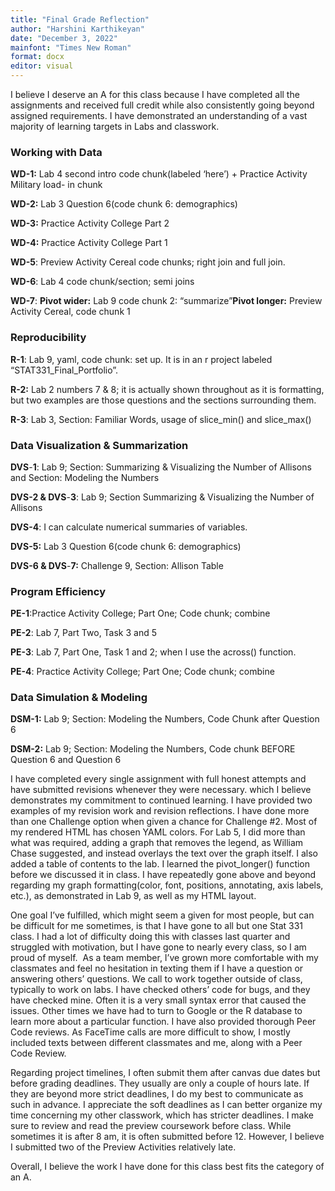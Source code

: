 ```yaml
---
title: "Final Grade Reflection"
author: "Harshini Karthikeyan"
date: "December 3, 2022"
mainfont: "Times New Roman"
format: docx
editor: visual
---
```


I believe I deserve an A for this class because I have completed all the assignments and received full credit while also consistently going beyond assigned requirements. I have demonstrated an understanding of a vast majority of learning targets in Labs and classwork. 

### Working with Data

**WD-1:** Lab 4 second intro code chunk(labeled 'here') + Practice Activity Military load- in chunk

**WD-2:** Lab 3 Question 6(code chunk 6: demographics)

**WD-3:** Practice Activity College Part 2

**WD-4:** Practice Activity College Part 1 

**WD-5**: Preview Activity Cereal code chunks; right join and full join. 

**WD-6**: Lab 4 code chunk/section; semi joins

**WD-7**: **Pivot wider:** Lab 9 code chunk 2: "summarize"**Pivot longer:** Preview Activity Cereal, code chunk 1

### Reproducibility

**R-1**: Lab 9, yaml, code chunk: set up. It is in an r project labeled "STAT331_Final_Portfolio".

**R-2:** Lab 2 numbers 7 & 8; it is actually shown throughout as it is formatting, but two examples are those questions and the sections surrounding them. 

**R-3**: Lab 3, Section: Familiar Words, usage of slice_min() and slice_max()

### Data Visualization & Summarization

**DVS**-**1**: Lab 9; Section: Summarizing & Visualizing the Number of Allisons and Section: Modeling the Numbers

**DVS-2 & DVS**-**3**: Lab 9; Section Summarizing & Visualizing the Number of Allisons

**DVS-4**: I can calculate numerical summaries of variables.

**DVS-5:** Lab 3 Question 6(code chunk 6: demographics)

**DVS-6 & DVS**-**7:** Challenge 9, Section: Allison Table

### Program Efficiency

**PE-1**:Practice Activity College; Part One; Code chunk; combine

**PE-2**: Lab 7, Part Two, Task 3 and 5

**PE-3**: Lab 7, Part One, Task 1 and 2; when I use the across() function.

**PE-4**: Practice Activity College; Part One; Code chunk; combine

### Data Simulation & Modeling

**DSM-1:** Lab 9; Section: Modeling the Numbers, Code Chunk after Question 6

**DSM-2:** Lab 9; Section: Modeling the Numbers, Code chunk BEFORE Question 6 and Question 6

I have completed every single assignment with full honest attempts and have submitted revisions whenever they were necessary. which I believe demonstrates my commitment to continued learning. I have provided two examples of my revision work and revision reflections. I have done more than one Challenge option when given a chance for Challenge #2. Most of my rendered HTML has chosen YAML colors. For Lab 5, I did more than what was required, adding a graph that removes the legend, as William Chase suggested, and instead overlays the text over the graph itself. I also added a table of contents to the lab. I learned the pivot_longer() function before we discussed it in class. I have repeatedly gone above and beyond regarding my graph formatting(color, font, positions, annotating, axis labels, etc.), as demonstrated in Lab 9, as well as my HTML layout. 

One goal I've fulfilled, which might seem a given for most people, but can be difficult for me sometimes, is that I have gone to all but one Stat 331 class. I had a lot of difficulty doing this with classes last quarter and struggled with motivation, but I have gone to nearly every class, so I am proud of myself.  As a team member, I've grown more comfortable with my classmates and feel no hesitation in texting them if I have a question or answering others' questions. We call to work together outside of class, typically to work on labs. I have checked others' code for bugs, and they have checked mine. Often it is a very small syntax error that caused the issues. Other times we have had to turn to Google or the R database to learn more about a particular function. I have also provided thorough Peer Code reviews. As FaceTime calls are more difficult to show, I mostly included texts between different classmates and me, along with a Peer Code Review.

Regarding project timelines, I often submit them after canvas due dates but before grading deadlines. They usually are only a couple of hours late. If they are beyond more strict deadlines, I do my best to communicate as such in advance. I appreciate the soft deadlines as I can better organize my time concerning my other classwork, which has stricter deadlines. I make sure to review and read the preview coursework before class. While sometimes it is after 8 am, it is often submitted before 12. However, I believe I submitted two of the Preview Activities relatively late. 

Overall, I believe the work I have done for this class best fits the category of an A. 
